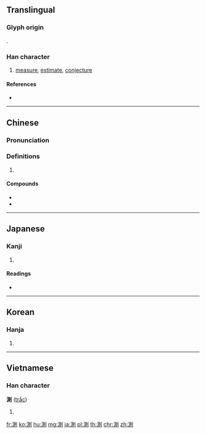 {{character info/new}}
{{also|测}}
==Translingual==
===Glyph origin===
{{Han etym}}
{{Han compound|水|則|ls=psc|c1=s|c2=p|t1=water|alt1=氵}}.
===Han character===
{{Han char|rn=85|rad=水|as=09|sn=12|four=32100|canj=EBCN|ids=⿰氵則}}

# [[measure]], [[estimate]], [[conjecture]]

====References====
* {{Han ref|kx=0635.010|dkj=17780|dj=1041.120|hdz=31674.010|uh=6E2C|ud=28204|bh=B4FA|bd=46330}}

----

==Chinese==
{{zh-forms|s=测}}

===Pronunciation===
{{zh-pron
|m=cè
|c=cak1,caak1
|h=pfs=chhet
|md=
|mn=chhek
|w=
|mc=y
|oc=y
|cat=
}}

===Definitions===
{{zh-hanzi}}

# {{rfdef|lang=zh}}

====Compounds====
* {{zh-l|猜測}}
* {{zh-l|測試}}

----

==Japanese==

===Kanji===
{{ja-kanji|grade=5|rs=水09}}

# {{defn|lang=ja|sort=水09}}

====Readings====
* {{ja-readings|goon=[[しき]] (shiki)|kanon=[[そく]] (soku)|kun=[[はかる]] (hakaru)}}

----

==Korean==

===Hanja===
{{ko-hanja|hangeul=측|eumhun=|rv=cheuk|mr=ch'ŭk|y=chuk}}

# {{defn|lang=ko|sort=水09}}

----

==Vietnamese==

===Han character===
'''測''' ([[trắc]])

# {{defn|lang=vi}}

[[fr:測]]
[[ko:測]]
[[hu:測]]
[[mg:測]]
[[ja:測]]
[[pl:測]]
[[th:測]]
[[chr:測]]
[[zh:測]]